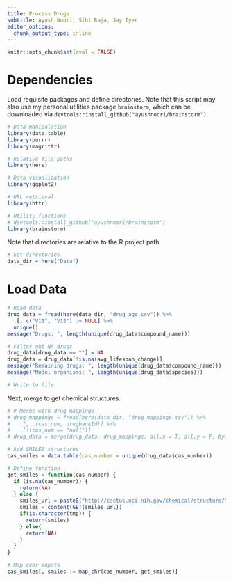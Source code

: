 ```yaml
---
title: Process Drugs
subtitle: Ayush Noori, Sibi Raja, Jay Iyer
editor_options: 
  chunk_output_type: inline
---
```


```r
knitr::opts_chunk$set(eval = FALSE)
```

# Dependencies

Load requisite packages and define directories. Note that this script may also use my personal utilities package `brainstorm`, which can be downloaded via `devtools::install_github("ayushnoori/brainstorm")`.

```r
# Data manipulation
library(data.table)
library(purrr)
library(magrittr)

# Relative file paths
library(here)

# Data visualization
library(ggplot2)

# URL retrieval
library(httr)

# Utility functions
# devtools::install_github("ayushnoori/brainstorm")
library(brainstorm)
```

Note that directories are relative to the R project path.

```r
# Set directories
data_dir = here("Data")
```

# Load Data

```r
# Read data
drug_data = fread(here(data_dir, "drug_age.csv")) %>%
  .[, c("V11", "V12") := NULL] %>%
  unique()
message("Drugs: ", length(unique(drug_data$compound_name)))

# Filter out NA drugs
drug_data[drug_data == ""] = NA
drug_data = drug_data[!is.na(avg_lifespan_change)]
message("Remaining drugs: ", length(unique(drug_data$compound_name)))
message("Model organisms: ", length(unique(drug_data$species)))

# Write to file
```

Next, merge to get chemical structures.

```r
# # Merge with drug mappings
# drug_mappings = fread(here(data_dir, "drug_mappings.tsv")) %>%
#   .[, .(cas_num, drugbankId)] %>%
#   .[!(cas_num == "null")]
# drug_data = merge(drug_data, drug_mappings, all.x = T, all.y = F, by.x = "cas_number", by.y = "cas_num", sort = F)

# Add SMILES structures
cas_smiles = data.table(cas_number = unique(drug_data$cas_number))

# Define function
get_smiles = function(cas_number) {
  if (is.na(cas_number)) {
    return(NA)
  } else {
    smiles_url = paste0("http://cactus.nci.nih.gov/chemical/structure/", cas_number, "/smiles")
    smiles = content(GET(smiles_url))
    if(is.character(tmp)) {
      return(smiles)
    } else{
      return(NA)
    }
  }
}

# Map over inputs
cas_smiles[, smiles := map_chr(cas_number, get_smiles)]
```